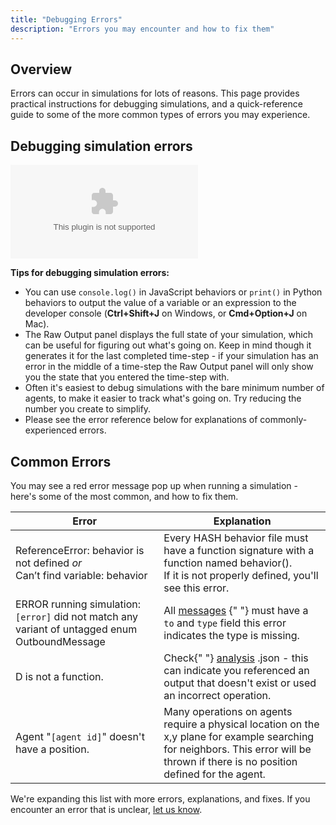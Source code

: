 ```yaml
---
title: "Debugging Errors"
description: "Errors you may encounter and how to fix them"
---
```


## Overview

Errors can occur in simulations for lots of reasons. This page provides practical instructions for debugging simulations, and a quick-reference guide to some of the more common types of errors you may experience.

## Debugging simulation errors

<Embed
  type="youtube"
  url="https://youtu.be/lqEZk0Xp51U"
  caption="Debugging tutorial"
/>

**Tips for debugging simulation errors:**

- You can use `console.log()` in JavaScript behaviors or `print()` in Python behaviors to output the value of a variable or an expression to the developer console \(**Ctrl+Shift+J** on Windows, or **Cmd+Option+J** on Mac\).
- The Raw Output panel displays the full state of your simulation, which can be useful for figuring out what's going on. Keep in mind though it generates it for the last completed time-step - if your simulation has an error in the middle of a time-step the Raw Output panel will only show you the state that you entered the time-step with.
- Often it's easiest to debug simulations with the bare minimum number of agents, to make it easier to track what's going on. Try reducing the number you create to simplify.
- Please see the error reference below for explanations of commonly-experienced errors.

## Common Errors

You may see a red error message pop up when running a simulation - here's some of the most common, and how to fix them.

<table className="docs-table">
  <thead>
    <tr>
      <th className="text-left">Error</th>
      <th className="text-left">Explanation</th>
    </tr>
  </thead>
  <tbody>
    <tr>
      <td className="text-left">
        ReferenceError: behavior is not defined <em>or</em>
        <br />
        Can&#x2019;t find variable: behavior
      </td>
      <td className="text-left">
        Every HASH behavior file must have a function signature with a function
        named behavior().
        <br />
        If it is not properly defined, you&apos;ll see this error.
      </td>
    </tr>
    <tr>
      <td className="text-left">
        ERROR running simulation: <code>[error]</code> did not match any variant
        of untagged enum OutboundMessage
      </td>
      <td className="text-left">
        <span>All </span>
        <a href="/docs/simulation/create/agent-messages/">messages</a>
        <span>
          {" "}
          must have a <code>to</code> and <code>type</code> field this error
          indicates the type is missing.
        </span>
      </td>
    </tr>
    <tr>
      <td className="text-left">D is not a function.</td>
      <td className="text-left">
        Check{" "}
        <a href="/docs/simulation/run/simulation/outputs/analysis/">analysis</a>
        .json - this can indicate you referenced an output that doesn&apos;t
        exist or used an incorrect operation.
      </td>
    </tr>
    <tr>
      <td className="text-left">
        Agent &quot;<code>[agent id]</code>&quot; doesn&apos;t have a position.
      </td>
      <td className="text-left">
        Many operations on agents require a physical location on the x,y plane
        for example searching for neighbors. This error will be thrown if there
        is no position defined for the agent.
      </td>
    </tr>
  </tbody>
</table>

We're expanding this list with more errors, explanations, and fixes. If you encounter an error that is unclear, [let us know](/discord).
